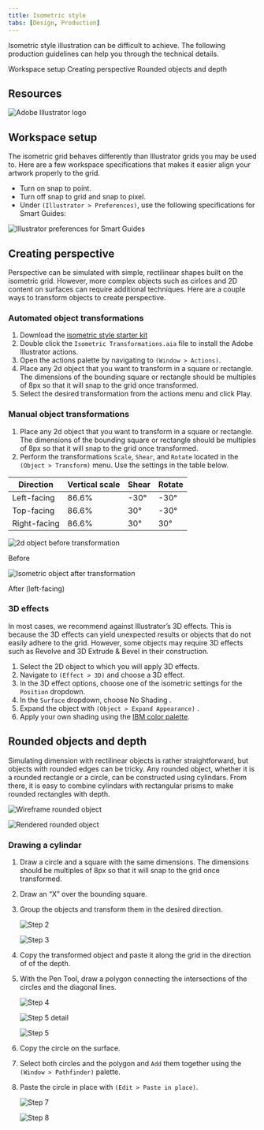 ```yaml
---
title: Isometric style
tabs: [Design, Production]
---
```


<PageDescription>

Isometric style illustration can be difficult to achieve. The following production guidelines can help you through the technical details.

</PageDescription>

<AnchorLinks>
  <AnchorLink>Workspace setup</AnchorLink>
  <AnchorLink>Creating perspective</AnchorLink>
  <AnchorLink>Rounded objects and depth</AnchorLink>
</AnchorLinks>

## Resources

<Row className="resource-card-group">
<Column colMd={4} colLg={4} noGutterSm>
    <ResourceCard
      subTitle="Isometric style starter kit"
      aspectRatio="2:1"
      href="https://github.com/carbon-design-system/carbon/raw/master/packages/pictograms/master/pictogram-master.ai"
      actionIcon="download"
      disabled
      >

![Adobe Illustrator logo](../../images/illustrator.png)

  </ResourceCard>
</Column>
</Row>

## Workspace setup

The isometric grid behaves differently than Illustrator grids you may be used to. Here are a few workspace specifications that makes it easier align your artwork properly to the grid.

- Turn on snap to point.
- Turn off snap to grid and snap to pixel.
- Under `(Illustrator > Preferences)`, use the following specifications for Smart Guides:

<Row>
<Column colMd={4} colLg={4}>

![Illustrator preferences for Smart Guides](/images/WorkspaceSetup.png)

</Column>
</Row>

## Creating perspective

Perspective can be simulated with simple, rectilinear shapes built on the isometric grid. However, more complex objects such as cirlces and 2D content on surfaces can require additional techniques. Here are a couple ways to transform objects to create perspective.

### Automated object transformations

1. Download the [isometric style starter kit]()
2. Double click the `Isometric Transformations.aia` file to install the Adobe Illustrator actions.
3. Open the actions palette by navigating to `(Window > Actions)`.
4. Place any 2d object that you want to transform in a square or rectangle. The dimensions of the bounding square or rectangle should be multiples of 8px so that it will snap to the grid once transformed.
5. Select the desired transformation from the actions menu and click Play.

### Manual object transformations

1. Place any 2d object that you want to transform in a square or rectangle. The dimensions of the bounding square or rectangle should be multiples of 8px so that it will snap to the grid once transformed.
2. Perform the transformations `Scale`, `Shear`, and `Rotate` located in the
 `(Object > Transform)` menu. Use the settings in the table below.

| Direction    | Vertical scale | Shear | Rotate |
| ------------ | -------------- | ----- | ------ |
| Left-facing  | 86.6%          | -30°  | -30°   |
| Top-facing   | 86.6%          | 30°   | -30°   |
| Right-facing | 86.6%          | 30°   | 30°    |

<Row>
<Column colMd={4} colLg={4}>

![2d object before transformation](/images/Perspective1.svg)

<Caption>Before</Caption>

</Column>
<Column colMd={4} colLg={4}>

![Isometric object after transformation](/images/Perspective2.svg)

<Caption>After (left-facing)</Caption>

</Column>
</Row>

### 3D effects

In most cases, we recommend against Illustrator’s 3D effects. This is because the 3D effects can yield unexpected results or objects that do not easily adhere to the grid. However, some objects may require 3D effects such as Revolve and 3D Extrude & Bevel in their construction.

1. Select the 2D object to which you will apply 3D effects.
2. Navigate to `(Effect > 3D)` and choose a 3D effect.
3. In the 3D effect options, choose one of the isometric settings for the `Position` dropdown.
4. In the `Surface` dropdown, choose  No Shading .
5. Expand the object with `(Object > Expand Appearance)` .
6. Apply your own shading using the [IBM color palette](/color).

## Rounded objects and depth

Simulating dimension with rectilinear objects is rather straightforward, but objects with rounded edges can be tricky. Any rounded object, whether it is a rounded rectangle or a circle, can be constructed using cylindars. From there, it is easy to combine cylindars with rectangular prisms to make rounded rectangles with depth.

<Row>
<Column colMd={4} colLg={4}>

![Wireframe rounded object](/images/RoundedObjects1.svg)

</Column>
<Column colMd={4} colLg={4}>

![Rendered rounded object](/images/RoundedObjects2.svg)

</Column>
</Row>

### Drawing a cylindar

1. Draw a circle and a square with the same dimensions. The dimensions should be multiples of 8px so that it will snap to the grid once transformed.
2. Draw an “X” over the bounding square.
3. Group the objects and transform them in the desired direction.

   <Row>
   <Column colMd={4} colLg={4}>

   ![Step 2](/images/Step3_1.svg)

   </Column>
   <Column colMd={4} colLg={4}>

   ![Step 3](/images/Step3_2.svg)

   </Column>
   </Row>

4. Copy the transformed object and paste it along the grid in the direction of of the depth.
5. With the Pen Tool, draw a polygon connecting the intersections of the circles and the diagonal lines.

   <Row>
   <Column colMd={4} colLg={4}>

   ![Step 4](/images/Step5_1.svg)

   </Column>
   <Column colMd={4} colLg={4}>

   ![Step 5 detail](/images/Step5_2.svg)

   </Column>
   <Column colMd={4} colLg={4}>

   ![Step 5](/images/Step5_3.svg)

   </Column>
   </Row>

6. Copy the circle on the surface.
7. Select both circles and the polygon and `Add` them together using the `(Window > Pathfinder)` palette.
8. Paste the circle in place with `(Edit > Paste in place)`.

   <Row>
   <Column colMd={4} colLg={4}>

   ![Step 7](/images/Step8_1.svg)

   </Column>
   <Column colMd={4} colLg={4}>

   ![Step 8](/images/Step8_2.svg)

   </Column>
   </Row>